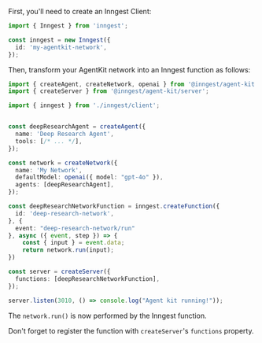 First, you'll need to create an Inngest Client:

```ts src/inngest/client.ts
import { Inngest } from 'inngest';

const inngest = new Inngest({
  id: 'my-agentkit-network',
});
```

Then, transform your AgentKit network into an Inngest function as follows:

```ts src/inngest/agent-network.ts {16-23, 26}
import { createAgent, createNetwork, openai } from '@inngest/agent-kit';
import { createServer } from '@inngest/agent-kit/server';

import { inngest } from './inngest/client';


const deepResearchAgent = createAgent({ 
  name: 'Deep Research Agent',
  tools: [/* ... */],
});

const network = createNetwork({
  name: 'My Network',
  defaultModel: openai({ model: "gpt-4o" }),
  agents: [deepResearchAgent],
});

const deepResearchNetworkFunction = inngest.createFunction({ 
  id: 'deep-research-network',
}, {
  event: "deep-research-network/run"
}, async ({ event, step }) => {
    const { input } = event.data;
    return network.run(input);
})

const server = createServer({
  functions: [deepResearchNetworkFunction],
});

server.listen(3010, () => console.log("Agent kit running!"));
```

The `network.run()` is now performed by the Inngest function.

Don't forget to register the function with `createServer`'s `functions` property.
